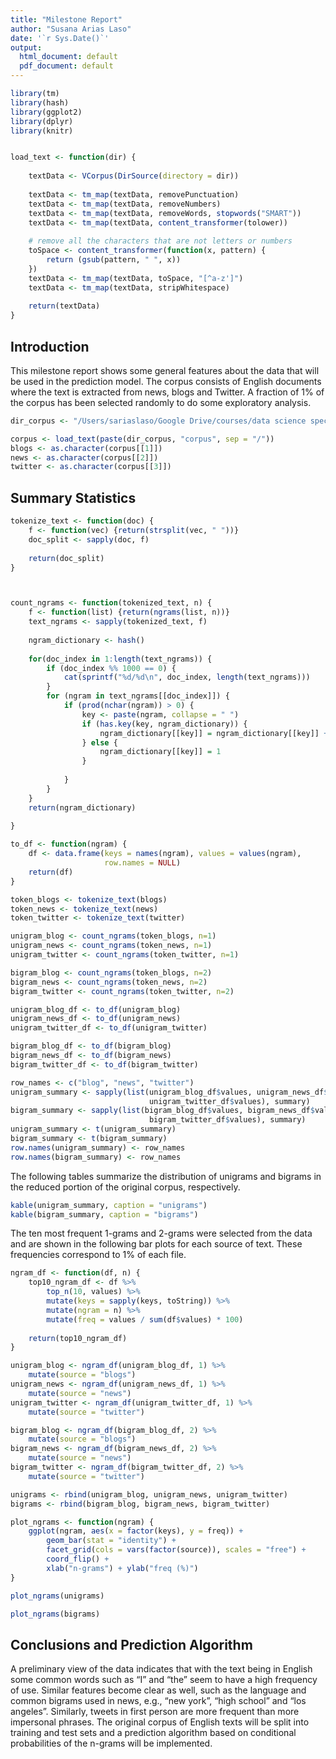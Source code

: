 ```yaml
---
title: "Milestone Report"
author: "Susana Arias Laso"
date: '`r Sys.Date()`'
output:
  html_document: default
  pdf_document: default
---
```


```r
library(tm)
library(hash)
library(ggplot2)
library(dplyr)
library(knitr)


load_text <- function(dir) {
    
    textData <- VCorpus(DirSource(directory = dir))
    
    textData <- tm_map(textData, removePunctuation)
    textData <- tm_map(textData, removeNumbers)
    textData <- tm_map(textData, removeWords, stopwords("SMART"))
    textData <- tm_map(textData, content_transformer(tolower))
    
    # remove all the characters that are not letters or numbers
    toSpace <- content_transformer(function(x, pattern) {
        return (gsub(pattern, " ", x))
    })
    textData <- tm_map(textData, toSpace, "[^a-z']")
    textData <- tm_map(textData, stripWhitespace)
    
    return(textData)
}
```


## Introduction

This milestone report shows some general features about the data that will be 
used in the prediction model. The corpus consists of English documents where 
the text is extracted from news, blogs and Twitter. A fraction of 1% of the 
corpus has been selected randomly to do some exploratory analysis.

```r
dir_corpus <- "/Users/sariaslaso/Google Drive/courses/data science specialization/capstone project/week2"

corpus <- load_text(paste(dir_corpus, "corpus", sep = "/")) 
blogs <- as.character(corpus[[1]])
news <- as.character(corpus[[2]])
twitter <- as.character(corpus[[3]])
```

## Summary Statistics

```r
tokenize_text <- function(doc) {
    f <- function(vec) {return(strsplit(vec, " "))}
    doc_split <- sapply(doc, f)
    
    return(doc_split)
}



count_ngrams <- function(tokenized_text, n) {
    f <- function(list) {return(ngrams(list, n))}
    text_ngrams <- sapply(tokenized_text, f)
    
    ngram_dictionary <- hash()
    
    for(doc_index in 1:length(text_ngrams)) {
        if (doc_index %% 1000 == 0) {
            cat(sprintf("%d/%d\n", doc_index, length(text_ngrams)))
        }
        for (ngram in text_ngrams[[doc_index]]) {
            if (prod(nchar(ngram)) > 0) {
                key <- paste(ngram, collapse = " ")
                if (has.key(key, ngram_dictionary)) {
                    ngram_dictionary[[key]] = ngram_dictionary[[key]] + 1
                } else {
                    ngram_dictionary[[key]] = 1
                }
                
            } 
        }
    }
    return(ngram_dictionary)
    
}

to_df <- function(ngram) {
    df <- data.frame(keys = names(ngram), values = values(ngram), 
                     row.names = NULL)
    return(df)
}

token_blogs <- tokenize_text(blogs)
token_news <- tokenize_text(news)
token_twitter <- tokenize_text(twitter)

unigram_blog <- count_ngrams(token_blogs, n=1)
unigram_news <- count_ngrams(token_news, n=1)
unigram_twitter <- count_ngrams(token_twitter, n=1)

bigram_blog <- count_ngrams(token_blogs, n=2)
bigram_news <- count_ngrams(token_news, n=2)
bigram_twitter <- count_ngrams(token_twitter, n=2)

unigram_blog_df <- to_df(unigram_blog)
unigram_news_df <- to_df(unigram_news)
unigram_twitter_df <- to_df(unigram_twitter)

bigram_blog_df <- to_df(bigram_blog)
bigram_news_df <- to_df(bigram_news)
bigram_twitter_df <- to_df(bigram_twitter)
```

```r
row_names <- c("blog", "news", "twitter")
unigram_summary <- sapply(list(unigram_blog_df$values, unigram_news_df$values, 
                               unigram_twitter_df$values), summary)
bigram_summary <- sapply(list(bigram_blog_df$values, bigram_news_df$values, 
                               bigram_twitter_df$values), summary)
unigram_summary <- t(unigram_summary)
bigram_summary <- t(bigram_summary)
row.names(unigram_summary) <- row_names
row.names(bigram_summary) <- row_names
```

The following tables summarize the distribution of unigrams and bigrams in the 
reduced portion of the original corpus, respectively.
```r
kable(unigram_summary, caption = "unigrams")
kable(bigram_summary, caption = "bigrams")
```

The ten most frequent 1-grams and 2-grams were selected from the data and are 
shown in the following bar plots for each source of text. These frequencies 
correspond to 1% of each file.

```r
ngram_df <- function(df, n) {
    top10_ngram_df <- df %>%
        top_n(10, values) %>%
        mutate(keys = sapply(keys, toString)) %>%
        mutate(ngram = n) %>%
        mutate(freq = values / sum(df$values) * 100)
    
    return(top10_ngram_df)
}

unigram_blog <- ngram_df(unigram_blog_df, 1) %>%
    mutate(source = "blogs")
unigram_news <- ngram_df(unigram_news_df, 1) %>% 
    mutate(source = "news")
unigram_twitter <- ngram_df(unigram_twitter_df, 1) %>%
    mutate(source = "twitter")

bigram_blog <- ngram_df(bigram_blog_df, 2) %>%
    mutate(source = "blogs")
bigram_news <- ngram_df(bigram_news_df, 2) %>%
    mutate(source = "news")
bigram_twitter <- ngram_df(bigram_twitter_df, 2) %>%
    mutate(source = "twitter")

unigrams <- rbind(unigram_blog, unigram_news, unigram_twitter)
bigrams <- rbind(bigram_blog, bigram_news, bigram_twitter)
```

```r
plot_ngrams <- function(ngram) {
    ggplot(ngram, aes(x = factor(keys), y = freq)) + 
        geom_bar(stat = "identity") + 
        facet_grid(cols = vars(factor(source)), scales = "free") + 
        coord_flip() + 
        xlab("n-grams") + ylab("freq (%)")
}
```

```r
plot_ngrams(unigrams)
```

```r
plot_ngrams(bigrams)
```

## Conclusions and Prediction Algorithm

A preliminary view of the data indicates that with the text being in English
some common words such as "I" and "the" seem to have a high frequency of use.
Similar features become clear as well, such as the language and common bigrams
used in news, e.g., "new york", "high school" and "los angeles". Similarly,
tweets in first person are more frequent than more impersonal phrases. The 
original corpus of English texts will be split into training and test sets and
a prediction algorithm based on conditional probabilities of the n-grams will
be implemented.











